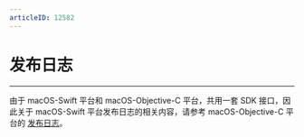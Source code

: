 ```yaml
---
articleID: 12582
---
```



# 发布日志

- - -


<Warning title="注意">

由于 macOS-Swift 平台和 macOS-Objective-C 平台，共用一套 SDK 接口，因此关于 macOS-Swift 平台发布日志的相关内容，请参考 macOS-Objective-C 平台的 [发布日志](/real-time-video-macos-oc/client-sdk/release-notes)。

</Warning>


